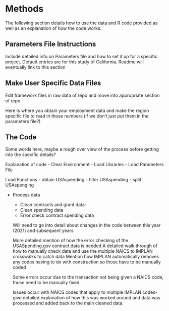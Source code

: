 # Methods
The following section details how to use the data and R code provided as well as an explanation of how the code works. 


## Parameters File Instructions
Include detailed info on Parameters file and how to set it up for a specific project. Default entries are for this study of California. 
Readme will eventually link to this section 

## Make User Specific Data Files
Edit framework files in raw data of repo and move into appropriate section of repo.

Here is where you obtain your employment data and make the region specific file to read in those numbers (if we don't just put them in the parameters file?) 

## The Code
Some words here, maybe a rough over view of the process before getting into the specific details? 


Explanation of code
- Clear Environment
- Load Libraries
- Load Parameters File

Load Functions
- obtain USAspending
- filter USAspending
- split USAspenging


- Process data 
  - Clean contracts and grant data- 
  - Clean spending data
  - Error check contract spending data 
  
  Will need to go into detail about changes in the code between this year (2021) and subsequent years

  More detailed mention of how the error checking of the USASpending.gov contract data is needed
  A detailed walk through of how to manually check data and use the multiple NAICS to IMPLAN crosswalks to catch data
  Mention how IMPLAN automatically removes any codes having to do with construction so those have to be manually coded

  Some errors occur due to the transaction not being given a NAICS code, those need to be manually fixed

  Issues occur with NAICS codes that apply to multiple IMPLAN codes- give detailed explanation of how this was worked around and data was processed and added back to the main cleaned data. 


